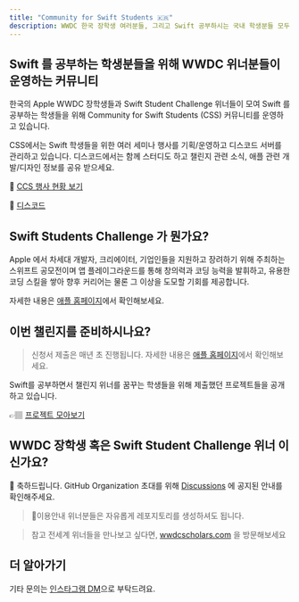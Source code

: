 ```yaml
---
title: "Community for Swift Students 🇰🇷"
description: WWDC 한국 장학생 여러분들, 그리고 Swift 공부하시는 국내 학생분들 모두 환영합니다.
---
```


## Swift 를 공부하는 학생분들을 위해 WWDC 위너분들이 운영하는 커뮤니티

한국의 Apple WWDC 장학생들과 Swift Student Challenge 위너들이 모여 Swift 를 공부하는 학생들을 위해 Community for Swift Students (CSS) 커뮤니티를 운영하고 있습니다.

CSS에서는 Swift 학생들을 위한 여러 세미나 행사를 기획/운영하고 디스코드 서버를 관리하고 있습니다. 
디스코드에서는 함께 스터디도 하고 챌린지 관련 소식, 애플 관련 개발/디자인 정보를 공유 받으세요.

🌁 [CCS 행사 현황 보기](/events)

👾 [디스코드](https://discord.gg/AES2GmPMc7)

## Swift Students Challenge 가 뭔가요?

Apple 에서 차세대 개발자, 크리에이터, 기업인들을 지원하고 장려하기 위해 주최하는 스위프트 공모전이며 앱 플레이그라운드를 통해 창의력과 코딩 능력을 발휘하고, 유용한 코딩 스킬을 쌓아 향후 커리어는 물론 그 이상을 도모할 기회를 제공합니다.

자세한 내용은 [애플 홈페이지](https://developer.apple.com/kr/swift-student-challenge)에서 확인해보세요.

## 이번 챌린지를 준비하시나요?

> 신청서 제출은 매년 초 진행됩니다. 자세한 내용은 [애플 홈페이지](https://developer.apple.com/kr/swift-student-challenge/?cid=apple-newsroom)에서 확인해보세요.

Swift를 공부하면서 챌린지 위너를 꿈꾸는 학생들을 위해 제출했던 프로젝트들을 공개하고 있습니다.

👉🏽 [프로젝트 모아보기](https://github.com/wwdc-kr/submissions)

## WWDC 장학생 혹은 Swift Student Challenge 위너 이신가요?

🎉 축하드립니다. GitHub Organization 초대를 위해 [Discussions](https://github.com/orgs/wwdc-kr/discussions/12) 에 공지된 안내를 확인해주세요.

> 📣이용안내 위너분들은 자유롭게 레포지토리를 생성하셔도 됩니다.

> 참고 전세계 위너들을 만나보고 싶다면, [wwdcscholars.com](https://www.wwdcscholars.com/) 을 방문해보세요

## 더 알아가기

기타 문의는 [인스타그램 DM](https://instagram.com/wwdc_scholars_kr)으로 부탁드려요.